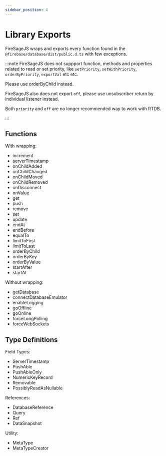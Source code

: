 ```yaml
---
sidebar_position: 4
---
```


# Library Exports

FireSageJS wraps and exports every function found in the `@firebase/database/dist/public.d.ts` with few exceptions.

:::note
FireSageJS does not suppport function, methods and properties related to read or set priority, like `setPriority`, `setWithPriority`, `orderByPriority`, `exportVal` etc etc.

Please use orderByChild instead.

FireSageJS also does not export `off`, please use unsubscriber return by individual listener instead.

Both `priority` and `off` are no longer recommended way to work with RTDB.

:::

## Functions

With wrapping:

- increment
- serverTimestamp
- onChildAdded
- onChildChanged
- onChildMoved
- onChildRemoved
- onDisconnect
- onValue
- get
- push
- remove
- set
- update
- endAt
- endBefore
- equalTo
- limitToFirst
- limitToLast
- orderByChild
- orderByKey
- orderByValue
- startAfter
- startAt

Without wrapping:

- getDatabase
- connectDatabaseEmulator
- enableLogging
- goOffline
- goOnline
- forceLongPolling
- forceWebSockets

## Type Definitions

Field Types:

- ServerTimestamp
- PushAble
- PushAbleOnly
- NumericKeyRecord
- Removable
- PossiblyReadAsNullable

References:

- DatabaseReference
- Query
- Ref
- DataSnapshot

Utility:

- MetaType
- MetaTypeCreator
